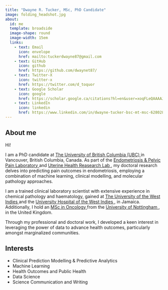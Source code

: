 ```yaml
---
title: "Dwayne R. Tucker, MSc, PhD Candidate"
image: folding_headshot.jpg
about:
  id: me
  template: broadside
  image-shape: round
  image-width: 15em
  links: 
    - text: Email
      icon: envelope
      href: mailto:tuckerdwayne87@gmail.com
    - text: GitHub
      icon: github
      href: https://github.com/dwaynet87/
    - text: Twitter-X
      icon: twitter-x
      href: https://twitter.com/d_toquor
    - text: Google Scholar
      icon: google
      href: https://scholar.google.ca/citations?hl=en&user=xoqFLeQAAAAJ
    - text: LinkedIn
      icon: linkedin
      href: https://www.linkedin.com/in/dwayne-tucker-bsc-mt-msc-628028155/
---
```


:::{#me}
## About me
Hi!

I am a PhD candidate at <a href="https://www.ubc.ca"> The University of British Columbia (UBC) </a> in Vancouver, British Columbia, Canada. As part of the <a href="https://yonglab.med.ubc.ca"> Endometriosis & Pelvic Pain Laboratory </a> and <a href="https://uterinehealth.ca"> Uterine Health Reasearch Lab </a>, my doctoral research delves into predicting pain outcomes in endometriosis, employing a combination of machine learning, clinical modelling, and molecular pathology approaches. 

I am a trained clinical laboratory scientist with extensive experience in chemical pathology and haematology, gained at <a href="https://www.uwi.edu"> The University of the West Indies </a> and the <a href="https://uhwi.gov.jm"> University Hospital of the West Indies </a>, in Jamaica. Additionally, I hold an <a href="https://www.nottingham.ac.uk/medicine/study-with-us/postgraduate/postgraduate-taught-courses/testimonials/oncology-msc-student-profiles.aspx"> MSc in Oncology </a> from the <a href="https://www.nottingham.ac.uk"> University of Nottingham </a>, in the United Kingdom. 


Through my professional and doctoral work, I developed a keen interest in leveraging the power of data to advance health outcomes, particularly amongst marginalized communities. 

## Interests
* Clinical Prediction Modelling & Predictive Analytics
* Machine Learning
* Health Outcomes and Public Health
* Data Science
* Science Communication and Writing


:::


